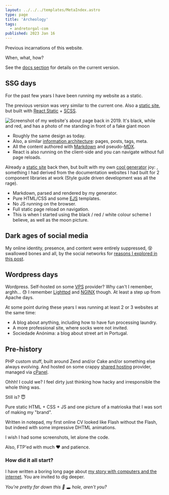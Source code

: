 ```yaml
---
layout: ../../../templates/MetaIndex.astro
type: page
title: 'Archeology'
tags:
  - andretorgal-com
published: 2023 Jan 16
---
```


<Abstract>

Previous incarnations of this website.

When, what, how?

See the [docs section](/meta/docs/) for details on the current version.

</Abstract>

## SSG days

For the past few years I have been running my website as a static.

<Year y="2019-2022" />

The previous version was very similar to the current one. Also a [static site](/tags/ssg), but built with [React Static](/meta/records/rejected/react-static) + [SCSS](/meta/records/rejected/styling-sass-post-css).

![Screenshot of my website's about page back in 2019. It's black, while and red, and has a photo of me standing in front of a fake giant moon](../../posts/2019-06/media/andretorgal-com-2019.png)

- Roughly the same design as today.
- Also, a similar [information architecture](/meta/docs/information-architecture): pages, posts, tags, meta.
- All the content authored with [Markdown](/tags/markdown) and pseudo-[MDX](/tags/mdx).
- React is also running on the client-side and you can navigate without full page reloads.

<Year y="2016-2019" />

Already a [static site](/tags/ssg) back then, but built with my own [cool generator](https://github.com/andrezero/guay) joy: , something I had derived from the documentation websites I had built for 2 component libraries at work (Style guide driven development was all the rage).

- Markdown, parsed and rendered by my generator.
- Pure HTML/CSS and some [EJS](https://ejs.co/) templates.
- No JS running on the browser.
- Full static page reload on navigation.
- This is when I started using the black / red / white colour scheme I believe, as well as the moon picture.

## Dark ages of social media

<Year y="2009-2016" />

My online identity, presence, and content were entirely suppressed, :dizzy_face: swallowed bones and all, by the social networks for [reasons I explored in this post](/posts/2017-01/hello-world).

## Wordpress days

<Year y="2003-2009" />

Wordpress. Self-hosted on some [VPS](https://en.wikipedia.org/wiki/Virtual_private_server) provider? Why can't I remember, arghh... :sweat: I remember [Lighttpd](https://www.lighttpd.net/) and [NGINX](https://www.nginx.com/) though. At least a step up from Apache days.

At some point during these years I was running at least 2 or 3 websites at the same time:

- A blog about anything, including how to have fun processing laundry.
- A more professional site, where socks were not invited.
- Sociedade Anónima: a blog about street art in Portugal.

## Pre-history

<Year y="2000-2002" />

PHP custom stuff, built around Zend and/or Cake and/or something else always evolving. And hosted on some crappy [shared hosting](https://en.wikipedia.org/wiki/Shared_web_hosting_service) provider, managed via [cPanel](https://en.wikipedia.org/wiki/CPanel).

Ohhh! I could we? I feel dirty just thinking how hacky and irresponsible the whole thing was.

Still is? :innocent:

<Year y="1998-2000" />

Pure static HTML + CSS + JS and one picture of a matrioska that I was sort of making my "brand".

Written in notepad, my first online CV looked like Flash without the Flash, but indeed with some impressive DHTML animations.

I wish I had some screenshots, let alone the code.

Also, FTP'ed with much :heart: and patience.

### How did it all start?

I have written a boring long page about [my story with computers and the internet](/about/story). You are invited to dig deeper.

<Note>

_You're pretty far down this :rabbit: :hole: hole, aren't you?_

</Note>
